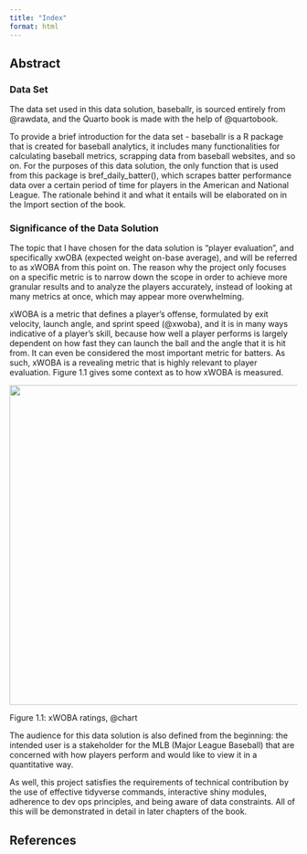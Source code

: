 ```yaml
---
title: "Index"
format: html
---
```


## Abstract

### Data Set

The data set used in this data solution, baseballr, is sourced entirely from @rawdata, and the Quarto book is made with the help of @quartobook.

To provide a brief introduction for the data set - baseballr is a R package that is created for baseball analytics, it includes many functionalities for calculating baseball metrics, scrapping data from baseball websites, and so on. For the purposes of this data solution, the only function that is used from this package is bref_daily_batter(), which scrapes batter performance data over a certain period of time for players in the American and National League. The rationale behind it and what it entails will be elaborated on in the Import section of the book.

### Significance of the Data Solution

The topic that I have chosen for the data solution is "player evaluation", and specifically xwOBA (expected weight on-base average), and will be referred to as xWOBA from this point on. The reason why the project only focuses on a specific metric is to narrow down the scope in order to achieve more granular results and to analyze the players accurately, instead of looking at many metrics at once, which may appear more overwhelming.

xWOBA is a metric that defines a player's offense, formulated by exit velocity, launch angle, and sprint speed (@xwoba), and it is in many ways indicative of a player's skill, because how well a player performs is largely dependent on how fast they can launch the ball and the angle that it is hit from. It can even be considered the most important metric for batters. As such, xWOBA is a revealing metric that is highly relevant to player evaluation. Figure 1.1 gives some context as to how xWOBA is measured.

![](images/clipboard-1470756386.png){width="560"}

Figure 1.1: xWOBA ratings, @chart

The audience for this data solution is also defined from the beginning: the intended user is a stakeholder for the MLB (Major League Baseball) that are concerned with how players perform and would like to view it in a quantitative way.

As well, this project satisfies the requirements of technical contribution by the use of effective tidyverse commands, interactive shiny modules, adherence to dev ops principles, and being aware of data constraints. All of this will be demonstrated in detail in later chapters of the book.

## References
